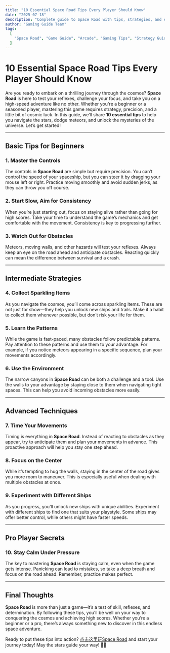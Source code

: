 ---
title: "10 Essential Space Road Tips Every Player Should Know"
date: "2025-07-18"
description: "Complete guide to Space Road with tips, strategies, and everything you need to know to master this arcade game."
author: "Gaming Guide Team"
tags:
  [
    "Space Road", "Game Guide", "Arcade", "Gaming Tips", "Strategy Guide", "avoid", "running", "Fast-paced"
  ]
---

# 10 Essential Space Road Tips Every Player Should Know

Are you ready to embark on a thrilling journey through the cosmos? **Space Road** is here to test your reflexes, challenge your focus, and take you on a high-speed adventure like no other. Whether you're a beginner or a seasoned player, mastering this game requires strategy, precision, and a little bit of cosmic luck. In this guide, we’ll share **10 essential tips** to help you navigate the stars, dodge meteors, and unlock the mysteries of the universe. Let’s get started!

---

## **Basic Tips for Beginners**

### 1. **Master the Controls**
The controls in **Space Road** are simple but require precision. You can’t control the speed of your spaceship, but you can steer it by dragging your mouse left or right. Practice moving smoothly and avoid sudden jerks, as they can throw you off course.

### 2. **Start Slow, Aim for Consistency**
When you’re just starting out, focus on staying alive rather than going for high scores. Take your time to understand the game’s mechanics and get comfortable with the movement. Consistency is key to progressing further.

### 3. **Watch Out for Obstacles**
Meteors, moving walls, and other hazards will test your reflexes. Always keep an eye on the road ahead and anticipate obstacles. Reacting quickly can mean the difference between survival and a crash.

---

## **Intermediate Strategies**

### 4. **Collect Sparkling Items**
As you navigate the cosmos, you’ll come across sparkling items. These are not just for show—they help you unlock new ships and trails. Make it a habit to collect them whenever possible, but don’t risk your life for them.

### 5. **Learn the Patterns**
While the game is fast-paced, many obstacles follow predictable patterns. Pay attention to these patterns and use them to your advantage. For example, if you notice meteors appearing in a specific sequence, plan your movements accordingly.

### 6. **Use the Environment**
The narrow canyons in **Space Road** can be both a challenge and a tool. Use the walls to your advantage by staying close to them when navigating tight spaces. This can help you avoid incoming obstacles more easily.

---

## **Advanced Techniques**

### 7. **Time Your Movements**
Timing is everything in **Space Road**. Instead of reacting to obstacles as they appear, try to anticipate them and plan your movements in advance. This proactive approach will help you stay one step ahead.

### 8. **Focus on the Center**
While it’s tempting to hug the walls, staying in the center of the road gives you more room to maneuver. This is especially useful when dealing with multiple obstacles at once.

### 9. **Experiment with Different Ships**
As you progress, you’ll unlock new ships with unique abilities. Experiment with different ships to find one that suits your playstyle. Some ships may offer better control, while others might have faster speeds.

---

## **Pro Player Secrets**

### 10. **Stay Calm Under Pressure**
The key to mastering **Space Road** is staying calm, even when the game gets intense. Panicking can lead to mistakes, so take a deep breath and focus on the road ahead. Remember, practice makes perfect.

---

## **Final Thoughts**

**Space Road** is more than just a game—it’s a test of skill, reflexes, and determination. By following these tips, you’ll be well on your way to conquering the cosmos and achieving high scores. Whether you’re a beginner or a pro, there’s always something new to discover in this endless space adventure.

Ready to put these tips into action? [点击这里玩Space Road](https://spaceroad.org/) and start your journey today! May the stars guide your way! 🌌✨